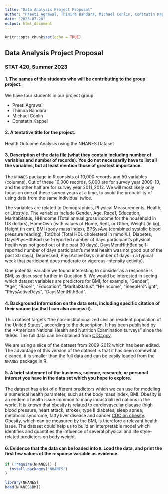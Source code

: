 ```yaml
---
title: "Data Analysis Project Proposal"
author: "Preeti Agrawal, Thimira Bandara, Michael Conlin, Constatin Kappel"
date: "2023-07-20"
output: html_document
---
```


```r
knitr::opts_chunk$set(echo = TRUE)
```



## Data Analysis Project Proposal
### STAT 420, Summer 2023

#### 1. The names of the students who will be contributing to the group project.
We have four students in our project group:

- Preeti Agrawal
- Thimira Bandara
- Michael Conlin
- Constatin Kappel

#### 2. A tentative title for the project. 

Health Outcome Analysis using the NHANES Dataset

#### 3. Description of the data file (what they contain including number of variables and number of records). You do not necessarily have to list all the variables, but at least mention those of greatest importance. 

The `NHANES` package in R consists of 10,000 records and 50 variables (columns). Out of these 10,000 records, 5,000 are for survey year 2009-10, and the other half are for survey year 2011_2012. We will most likely only focus on one of these survey years at a time, to avoid the probability of using data from the same individual twice.

The variables are related to Demographics, Physical Measurements, Health, or Lifestyle. The variables include Gender, Age, Race1, Education, MaritalStatus, HHIncome (Total annual gross income for the household in US dollars), HomeOwn (with values of Home, Rent, or Other, Weight (in kg), Height (in cm), BMI (body mass index), BPSysAve (combined systolic blood pressure reading), TotChol (Total HDL cholesterol in mmol/L), Diabetes, DaysPhysHlthBad (self-reported number of days participant's physical health was not good out of the past 30 days), DaysMentHlthBad self-reported number of days participant's mental health was not good out of the past 30 days), Depressed, PhysActiveDays (number of days in a typical week that participant does moderate or vigorous-intensity activity).

One potential variable we found interesting to consider as a response is BMI, as discussed further in Question 5.  We would be interested in seeing which dataset variables are predictors for BMI, for example, "Gender", "Age", "Race1", "Education", "MaritalStatus", "HHIncome", "SleepHrsNight", "PhysActiveDays", "DaysMentHlthBad".


#### 4. Background information on the data sets, including specific citation of their source (so that I can also access it). 

This dataset targets "the non-institutionalized civilian resident population of the United States", according to the description. It has been published by the *American National Health and Nutrition Examination surveys" since the 1960s. The full data can be obtained from [CDC.gov](http://www.cdc.gov/nchs/nhanes.htm). 

We are using a slice of the dataset from 2009-2012 which has been edited. The advantage of this version of the dataset is that it has been somewhat cleaned, it is smaller than the full data and can be easily loaded from the `NHANES` package in R.  


#### 5. A brief statement of the business, science, research, or personal interest you have in the data set which you hope to explore.

The dataset has a lot of different predictors which we can use for modeling a numerical health parameter, such as the body mass index, BMI. Obesity is an endemic health issue common to many industrialized nations in the world. It is known that obesity is related to cardiovascular disease (high blood pressure, heart attack, stroke), type II diabetes, sleep apnea, metabolic syndrome, fatty liver disease and cancer [CDC on obesity](https://www.cdc.gov/healthyweight/effects/index.html). Obesity, which can be measured by the BMI, is therefore a relevant health issue. The dataset could help us to build an interpretable model which identifies and quantifies the influence of several physical and life style-related predictors on body weight. 

#### 6. Evidence that the data can be loaded into `R`. Load the data, and print the first few values of the response variable as evidence.

```r
if (!require(NHANES)) {
  install.packages("NHANES")  
}
```

```r
library(NHANES)
head(NHANES$BMI)
```





